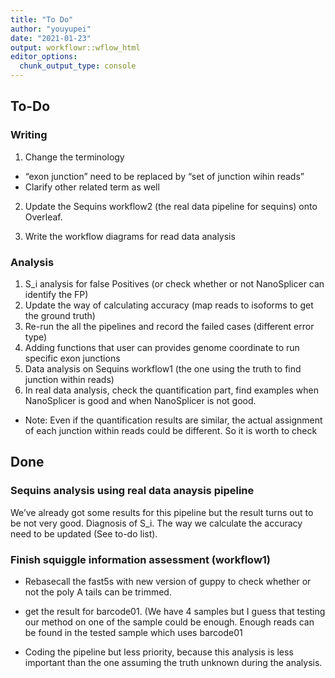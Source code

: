 ```yaml
---
title: "To Do"
author: "youyupei"
date: "2021-01-23"
output: workflowr::wflow_html
editor_options:
  chunk_output_type: console
---
```

## To-Do

### Writing
  
1. Change the terminology
  + "exon junction" need to be replaced by "set of junction wihin reads"  
  + Clarify other related term as well

2. Update the Sequins workflow2 (the real data pipeline for sequins) onto Overleaf.

3. Write the workflow diagrams for read data analysis
  

### Analysis

1. S_i analysis for false Positives (or check whether or not NanoSplicer can identify the FP)
2. Update the way of calculating accuracy (map reads to isoforms to get the ground truth)
3. Re-run the all the pipelines and record the failed cases (different error type)
4. Adding functions that user can provides genome coordinate to run specific exon junctions
5. Data analysis on Sequins workflow1 (the one using the truth to find junction within reads)
6. In real data analysis, check the quantification part, find examples when NanoSplicer is good and when NanoSplicer is not good. 
  + Note: Even if the quantification results are similar, the actual assignment of each junction within reads could be different. So it is worth to check


## Done

### Sequins analysis using real data anaysis pipeline

  We've already got some results for this pipeline but the result turns out to be not very good. Diagnosis of S_i. The way we calculate the accuracy need to be updated (See to-do list).

### Finish squiggle information assessment (workflow1)
  * Rebasecall the fast5s with new version of guppy to check whether or not the poly A tails can be trimmed.
  
  * get the result for barcode01. (We have 4 samples but I guess that testing our method on one of the sample could be enough. Enough reads can be found in the tested sample which uses barcode01
  
  * Coding the pipeline but less priority, because this analysis is less important than the one assuming the truth unknown during the analysis.


  
  
